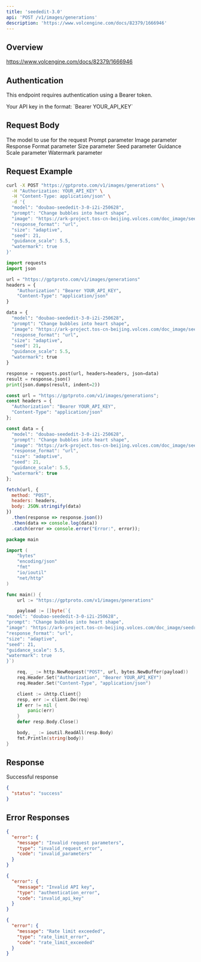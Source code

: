 ```yaml
---
title: 'seededit-3.0'
api: 'POST /v1/images/generations'
description: 'https://www.volcengine.com/docs/82379/1666946'
---
```


## Overview

https://www.volcengine.com/docs/82379/1666946

## Authentication

This endpoint requires authentication using a Bearer token.

<ParamField header="Authorization" type="string" required>
  Your API key in the format: `Bearer YOUR_API_KEY`
</ParamField>

## Request Body

<ParamField body="model" type="string" required>
  The model to use for the request
</ParamField>

<ParamField body="prompt" type="string" required>
  Prompt parameter
</ParamField>

<ParamField body="image" type="string" >
  Image parameter
</ParamField>

<ParamField body="response_format" type="string" >
  Response Format parameter
</ParamField>

<ParamField body="size" type="string" >
  Size parameter
</ParamField>

<ParamField body="seed" type="integer" >
  Seed parameter
</ParamField>

<ParamField body="guidance_scale" type="number" >
  Guidance Scale parameter
</ParamField>

<ParamField body="watermark" type="boolean" >
  Watermark parameter
</ParamField>

## Request Example

<CodeGroup>

```bash cURL
curl -X POST "https://gptproto.com/v1/images/generations" \
  -H "Authorization: YOUR_API_KEY" \
  -H "Content-Type: application/json" \
  -d '{
  "model": "doubao-seededit-3-0-i2i-250628",
  "prompt": "Change bubbles into heart shape",
  "image": "https://ark-project.tos-cn-beijing.volces.com/doc_image/seedream_i2i.jpeg",
  "response_format": "url",
  "size": "adaptive",
  "seed": 21,
  "guidance_scale": 5.5,
  "watermark": true
}'
```

```python Python
import requests
import json

url = "https://gptproto.com/v1/images/generations"
headers = {
    "Authorization": "Bearer YOUR_API_KEY",
    "Content-Type": "application/json"
}

data = {
  "model": "doubao-seededit-3-0-i2i-250628",
  "prompt": "Change bubbles into heart shape",
  "image": "https://ark-project.tos-cn-beijing.volces.com/doc_image/seedream_i2i.jpeg",
  "response_format": "url",
  "size": "adaptive",
  "seed": 21,
  "guidance_scale": 5.5,
  "watermark": true
}

response = requests.post(url, headers=headers, json=data)
result = response.json()
print(json.dumps(result, indent=2))
```

```javascript JavaScript
const url = "https://gptproto.com/v1/images/generations";
const headers = {
  "Authorization": "Bearer YOUR_API_KEY",
  "Content-Type": "application/json"
};

const data = {
  "model": "doubao-seededit-3-0-i2i-250628",
  "prompt": "Change bubbles into heart shape",
  "image": "https://ark-project.tos-cn-beijing.volces.com/doc_image/seedream_i2i.jpeg",
  "response_format": "url",
  "size": "adaptive",
  "seed": 21,
  "guidance_scale": 5.5,
  "watermark": true
};

fetch(url, {
  method: "POST",
  headers: headers,
  body: JSON.stringify(data)
})
  .then(response => response.json())
  .then(data => console.log(data))
  .catch(error => console.error("Error:", error));
```

```go Go
package main

import (
    "bytes"
    "encoding/json"
    "fmt"
    "io/ioutil"
    "net/http"
)

func main() {
    url := "https://gptproto.com/v1/images/generations"

    payload := []byte(`{
"model": "doubao-seededit-3-0-i2i-250628",
"prompt": "Change bubbles into heart shape",
"image": "https://ark-project.tos-cn-beijing.volces.com/doc_image/seedream_i2i.jpeg",
"response_format": "url",
"size": "adaptive",
"seed": 21,
"guidance_scale": 5.5,
"watermark": true
}`)

    req, _ := http.NewRequest("POST", url, bytes.NewBuffer(payload))
    req.Header.Set("Authorization", "Bearer YOUR_API_KEY")
    req.Header.Set("Content-Type", "application/json")

    client := &http.Client{}
    resp, err := client.Do(req)
    if err != nil {
        panic(err)
    }
    defer resp.Body.Close()

    body, _ := ioutil.ReadAll(resp.Body)
    fmt.Println(string(body))
}
```

</CodeGroup>

## Response

<ResponseField name="Success" type="200">
  Successful response

```json
{
  "status": "success"
}
```
</ResponseField>

## Error Responses

<ResponseExample>

```json 400 - Bad Request
{
  "error": {
    "message": "Invalid request parameters",
    "type": "invalid_request_error",
    "code": "invalid_parameters"
  }
}
```

```json 401 - Unauthorized
{
  "error": {
    "message": "Invalid API key",
    "type": "authentication_error",
    "code": "invalid_api_key"
  }
}
```

```json 429 - Rate Limit Exceeded
{
  "error": {
    "message": "Rate limit exceeded",
    "type": "rate_limit_error",
    "code": "rate_limit_exceeded"
  }
}
```

</ResponseExample>

